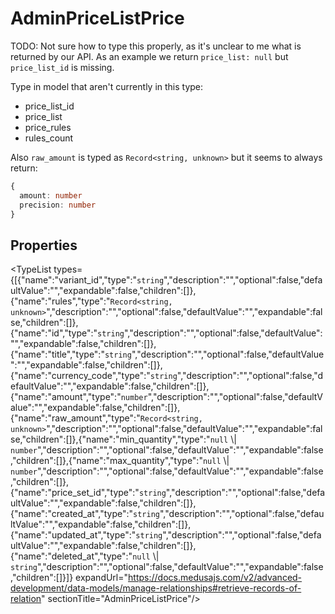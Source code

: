 
# AdminPriceListPrice

TODO: Not sure how to type this properly, as it's unclear to me what is returned
by our API. As an example we return `price_list: null` but `price_list_id` is missing.

Type in model that aren't currently in this type:
- price\_list\_id
- price\_list
- price\_rules
- rules\_count

Also `raw_amount` is typed as `Record<string, unknown>` but it seems to always return:
```ts
{
  amount: number
  precision: number
}
```

## Properties

<TypeList types={[{"name":"variant_id","type":"`string`","description":"","optional":false,"defaultValue":"","expandable":false,"children":[]},{"name":"rules","type":"`Record<string, unknown>`","description":"","optional":false,"defaultValue":"","expandable":false,"children":[]},{"name":"id","type":"`string`","description":"","optional":false,"defaultValue":"","expandable":false,"children":[]},{"name":"title","type":"`string`","description":"","optional":false,"defaultValue":"","expandable":false,"children":[]},{"name":"currency_code","type":"`string`","description":"","optional":false,"defaultValue":"","expandable":false,"children":[]},{"name":"amount","type":"`number`","description":"","optional":false,"defaultValue":"","expandable":false,"children":[]},{"name":"raw_amount","type":"`Record<string, unknown>`","description":"","optional":false,"defaultValue":"","expandable":false,"children":[]},{"name":"min_quantity","type":"`null` \\| `number`","description":"","optional":false,"defaultValue":"","expandable":false,"children":[]},{"name":"max_quantity","type":"`null` \\| `number`","description":"","optional":false,"defaultValue":"","expandable":false,"children":[]},{"name":"price_set_id","type":"`string`","description":"","optional":false,"defaultValue":"","expandable":false,"children":[]},{"name":"created_at","type":"`string`","description":"","optional":false,"defaultValue":"","expandable":false,"children":[]},{"name":"updated_at","type":"`string`","description":"","optional":false,"defaultValue":"","expandable":false,"children":[]},{"name":"deleted_at","type":"`null` \\| `string`","description":"","optional":false,"defaultValue":"","expandable":false,"children":[]}]} expandUrl="https://docs.medusajs.com/v2/advanced-development/data-models/manage-relationships#retrieve-records-of-relation" sectionTitle="AdminPriceListPrice"/>
